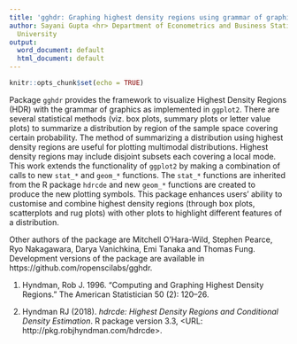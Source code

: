 ```yaml
---
title: 'gghdr: Graphing highest density regions using grammar of graphics'
author: Sayani Gupta <hr> Department of Econometrics and Business Statistics, Monash
  University
output:
  word_document: default
  html_document: default
---
```


```r
knitr::opts_chunk$set(echo = TRUE)
```


Package `gghdr` provides the framework to visualize Highest Density Regions (HDR) with the grammar of graphics as implemented in `ggplot2`. There are several statistical methods (viz. box plots, summary plots or letter value plots) to summarize a distribution by region of the sample space covering certain probability. The method of summarizing a distribution using highest density regions are useful for plotting multimodal distributions. Highest density regions may include disjoint subsets each covering a local mode. This work extends the functionality of `ggplot2` by making a combination of calls to new `stat_*` and `geom_*` functions. The `stat_*` functions are inherited from the R package `hdrcde` and new `geom_*` functions are created to produce the new plotting symbols. This package enhances users' ability to customise and combine highest density regions (through box plots, scatterplots and rug plots) with other plots to highlight different features of a distribution. 


Other authors of the package are Mitchell O'Hara-Wild, Stephen Pearce, Ryo Nakagawara, Darya Vanichkina, Emi Tanaka and Thomas Fung. Development versions of the package are available in https://github.com/ropenscilabs/gghdr. 

1) Hyndman, Rob J. 1996. “Computing and Graphing Highest Density Regions.” The American Statistician 50 (2): 120–26.

2) Hyndman RJ (2018). _hdrcde: Highest Density Regions and
Conditional Density Estimation_. R package version 3.3,
<URL: http://pkg.robjhyndman.com/hdrcde>.


